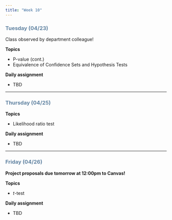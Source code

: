 ```yaml
---
title: "Week 10"
---
```


::: {style="color: #6284a2"}
### Tuesday (04/23)
:::

Class observed by department colleague!

**Topics**

-   P-value (cont.)
-   Equivalence of Confidence Sets and Hypothesis Tests

**Daily assignment**

-   TBD

------------------------------------------------------------------------

::: {style="color: #6284a2"}
### Thursday (04/25)
:::

**Topics**

-   Likelihood ratio test

**Daily assignment**

-   TBD

------------------------------------------------------------------------

::: {style="color: #6284a2"}
### Friday (04/26)
:::

**Project proposals due tomorrow at 12:00pm to Canvas!**

**Topics**

-   $t$-test

**Daily assignment**

-   TBD
